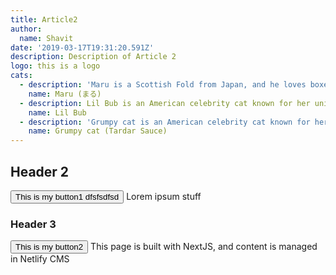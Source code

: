 ```yaml
---
title: Article2
author:
  name: Shavit
date: '2019-03-17T19:31:20.591Z'
description: Description of Article 2
logo: this is a logo
cats:
  - description: 'Maru is a Scottish Fold from Japan, and he loves boxes.'
    name: Maru (まる)
  - description: Lil Bub is an American celebrity cat known for her unique appearance.
    name: Lil Bub
  - description: 'Grumpy cat is an American celebrity cat known for her grumpy appearance.'
    name: Grumpy cat (Tardar Sauce)
---
```


## Header 2

<Button>This is my button1 dfsfsdfsd</Button>
Lorem ipsum stuff

### Header 3

<Button>This is my button2</Button>
This page is built with NextJS, and content is managed in Netlify CMS
